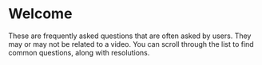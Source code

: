 # Welcome

These are frequently asked questions that are often asked by users. They may or may not be related to a video.
You can scroll through the list to find common questions, along with resolutions.
